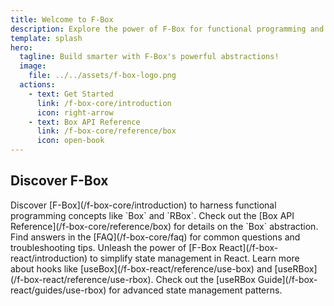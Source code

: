 ```yaml
---
title: Welcome to F-Box
description: Explore the power of F-Box for functional programming and reactive state management.
template: splash
hero:
  tagline: Build smarter with F-Box's powerful abstractions!
  image:
    file: ../../assets/f-box-logo.png
  actions:
    - text: Get Started
      link: /f-box-core/introduction
      icon: right-arrow
    - text: Box API Reference
      link: /f-box-core/reference/box
      icon: open-book
---
```



## Discover F-Box

<CardGrid stagger>
	<Card title="Learn F-Box" icon="layers">
		Discover [F-Box](/f-box-core/introduction) to harness functional programming concepts like `Box` and `RBox`.
	</Card>
	<Card title="Box API Reference" icon="code">
		Check out the [Box API Reference](/f-box-core/reference/box) for details on the `Box` abstraction.
	</Card>
	<Card title="FAQ" icon="question-circle">
		Find answers in the [FAQ](/f-box-core/faq) for common questions and troubleshooting tips.
	</Card>
	<Card title="Explore React Integration" icon="react">
		Unleash the power of [F-Box React](/f-box-react/introduction) to simplify state management in React.
	</Card>
	<Card title="React Hooks Reference" icon="hook">
		Learn more about hooks like [useBox](/f-box-react/reference/use-box) and [useRBox](/f-box-react/reference/use-rbox).
	</Card>
	<Card title="Guides: useRBox" icon="book">
		Check out the [useRBox Guide](/f-box-react/guides/use-rbox) for advanced state management patterns.
	</Card>
</CardGrid>
